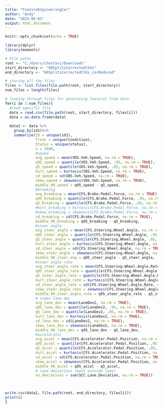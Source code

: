 ---
title: "FeatureEngineeringCar"
author: "Andy"
date: "2025-06-03"
output: html_document
---

```{r setup, include=FALSE}
knitr::opts_chunk$set(echo = TRUE)
```

```{r}
library(dplyr)
library(moments)

# File paths
root <- "C:/Users/chestovi/Downloads"
start_directory <- "60SplitsCorrectedCSVs"
end_directory <- "60SplitsCorrectedCSVs_carReduced"
```

```{r}
# storing all the files 
files <- list.files(file.path(root, start_directory))
num_files = length(files)
```

```{r}
# looping through files for generating features from data 
for(i in 1:num_files){
  #read specific file
  data = read.csv(file.path(root, start_directory, files[i]))
  data = as.data.frame(data)
  
  data1 <- data %>%
    group_by(id1)%>%
    summarize(ID = unique(id1),
              Treat = unique(Condition), 
              Status = unique(status),
              n = 3600, 
              #speed
              avg_speed = mean(VDS.Veh.Speed, na.rm = TRUE), 
              q95_speed = quantile(VDS.Veh.Speed, .95, na.rm = TRUE), 
              q5_speed = quantile(VDS.Veh.Speed, .05, na.rm = TRUE), 
              kurt_speed = kurtosis(VDS.Veh.Speed, na.rm = TRUE),
              sd_speed = sd(VDS.Veh.Speed, na.rm = TRUE),
              skew_speed = skewness(VDS.Veh.Speed, na.rm = TRUE), 
              middle_90_speed = q95_speed - q5_speed, 
              #breaking
              avg_breaking = mean(CFS.Brake.Pedal.Force, na.rm = TRUE),
              q95_breaking = quantile(CFS.Brake.Pedal.Force, .95, na.rm = TRUE), 
              q5_breaking = quantile(CFS.Brake.Pedal.Force, .05, na.rm = TRUE), 
              #kurt_breaking = kurtosis(CFS.Brake.Pedal.Force, na.rm = TRUE), 
              #skew_breaking = skewness(CFS.Brake.Pedal.Force, na.rm = TRUE), 
              sd_breaking = sd(CFS.Brake.Pedal.Force, na.rm = TRUE),
              middle_90_breaking = q95_breaking - q5_breaking, 
              #steer angle
              avg_steer_angle = mean(CFS.Steering.Wheel.Angle, na.rm = TRUE),
              q95_steer_angle = quantile(CFS.Steering.Wheel.Angle, .95, na.rm = TRUE), 
              q5_steer_angle = quantile(CFS.Steering.Wheel.Angle, .05, na.rm = TRUE), 
              kurt_steer_angle = kurtosis(CFS.Steering.Wheel.Angle, na.rm = TRUE), 
              sd_steer_angle = sd(CFS.Steering.Wheel.Angle, na.rm = TRUE), 
              skew_steer_angle = skewness(CFS.Steering.Wheel.Angle, na.rm = TRUE), 
              middle_90_steer_ang = q95_steer_angle - q5_steer_angle, 
              #steer angle rate
              avg_steer_angle_rate = mean(CFS.Steering.Wheel.Angle.Rate, na.rm = TRUE),
              q95_steer_angle_rate = quantile(CFS.Steering.Wheel.Angle.Rate, .95, na.rm = TRUE), 
              q5_steer_angle_rate = quantile(CFS.Steering.Wheel.Angle.Rate, .05, na.rm = TRUE), 
              kurt_steer_angle_rate = kurtosis(CFS.Steering.Wheel.Angle.Rate, na.rm = TRUE), 
              sd_steer_angle_rate = sd(CFS.Steering.Wheel.Angle.Rate, na.rm = TRUE), 
              skew_steer_angle_rate = skewness(CFS.Steering.Wheel.Angle.Rate, na.rm = TRUE), 
              middle_90_steer_angle_rate = q95_steer_angle_rate - q5_steer_angle_rate,
              # stdev lane dev
              avg_lane_dev = mean(LaneDev2, na.rm = TRUE), 
              q95_lane_dev = quantile(LaneDev2, .95, na.rm = TRUE), 
              q5_lane_dev = quantile(LaneDev2, .05, na.rm = TRUE), 
              kurt_lane_dev = kurtosis(LaneDev2, na.rm = TRUE), 
              sd_lane_dev = sd(LaneDev2, na.rm = TRUE), 
              skew_lane_dev = skewness(LaneDev2, na.rm = TRUE), 
              middle_90_lane_dev = q95_lane_dev - q5_lane_dev,
              #accelerator
              avg_accel = mean(CFS.Accelerator.Pedal.Position, na.rm = TRUE), 
              q95_accel = quantile(CFS.Accelerator.Pedal.Position, .95, na.rm = TRUE), 
              q5_accel = quantile(CFS.Accelerator.Pedal.Position, .05, na.rm = TRUE), 
              kurt_accel = kurtosis(CFS.Accelerator.Pedal.Position, na.rm = TRUE), 
              sd_accel = sd(CFS.Accelerator.Pedal.Position, na.rm = TRUE), 
              skew_accel = skewness(CFS.Accelerator.Pedal.Position, na.rm = TRUE), 
              middle_90_accel = q95_accel - q5_accel, 
              # lane deviations (went outside lane)
              no_deviations = sum(SCC.Lane.Deviation, na.rm = TRUE))
    


write.csv(data1, file.path(root, end_directory, files[i]))
print(i)
}
```